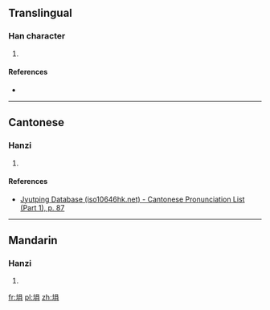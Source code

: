 ==Translingual==

===Han character===
{{Han char|rn=32|rad=土|as=07|sn=10|four=|canj=土口月 (GRB)|ids=⿰[[土]][[肙]]}}

# {{defn|Han|sort=土07}}

====References====
* {{Han ref|kx=0229.310|dkj=05119|dj=0465.210|hdz=10444.070|uh=57CD|ud=22477}}

----

==Cantonese==

===Hanzi===
{{yue-hanzi|jyut=[[gyun2]]|y=gyun2}}

# {{defn|lang=yue|sort=土07}}

====References====
* [http://www.iso10646hk.net/jp/document/download.jsp Jyutping Database (iso10646hk.net) - Cantonese Pronunciation List (Part 1), p. 87]

----

==Mandarin==

===Hanzi===
{{cmn-hanzi|pin=[[juǎn]] ([[juan3]])|wg=chüan<sup>3</sup>}}

# {{defn|lang=cmn|sort=土07}}

[[fr:埍]]
[[pl:埍]]
[[zh:埍]]